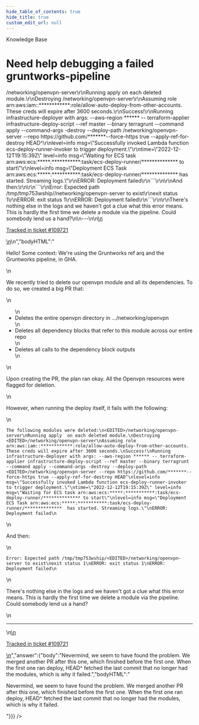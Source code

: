 ```yaml
---
hide_table_of_contents: true
hide_title: true
custom_edit_url: null
---
```



<head>
  <link rel="canonical" href="https://github.com/gruntwork-io/knowledge-base/discussions/615" />
</head>

<CenterLayout>
<span className="searchCategory">Knowledge Base</span>
<h1>Need help debugging a failed gruntworks-pipeline</h1>
<GitHub discussion={{"id":"D_kwDOF8slf84ARwgv","number":615,"author":{"login":"umm0n"},"title":"Need help debugging a failed gruntworks-pipeline","body":"\nHello! Some context: We're using the Gruntworks ref arq and the Gruntworks pipeline, in GHA.\r\n\r\nWe recently tried to delete our openvpn module and all its dependencies. To do so, we created a big PR that:\r\n- Deletes the entire openvpn directory in .../networking/openvpn\r\n- Deletes all dependency blocks that refer to this module across our entire repo\r\n- Deletes all calls to the dependency block outputs\r\n\r\nUpon creating the PR, the plan ran okay. All the Openvpn resources were flagged for deletion. \r\n\r\nHowever, when running the deploy itself, it fails with the following:\r\n\r\n```\r\nThe following modules were deleted:\r\n<EDITED>/networking/openvpn-server\r\nRunning apply  on each deleted module.\r\nDestroying <EDITED>/networking/openvpn-server\r\nAssuming role arn:aws:iam::************:role/allow-auto-deploy-from-other-accounts. These creds will expire after 3600 seconds.\r\nSuccess!\r\nRunning infrastructure-deployer with args: --aws-region ****** -- terraform-applier infrastructure-deploy-script --ref master --binary terragrunt --command apply --command-args -destroy --deploy-path <EDITED>/networking/openvpn-server --repo https://github.com/*******--force-https true --apply-ref-for-destroy HEAD^\r\nlevel=info msg=\"Successfully invoked Lambda function ecs-deploy-runner-invoker to trigger deployment.\"\r\ntime=\"2022-12-12T19:15:39Z\" level=info msg=\"Waiting for ECS task arn:aws:ecs:*****:***********:task/ecs-deploy-runner/************** to start\"\r\nlevel=info msg=\"Deployment ECS Task arn:aws:ecs:*****:***********:task/ecs-deploy-runner/**************  has started. Streaming logs.\"\r\nERROR: Deployment failed\r\n```\r\n\r\nAnd then:\r\n\r\n```\r\nError: Expected path /tmp/tmp753wship/<EDITED>/networking/openvpn-server to exist\r\nexit status 1\r\nERROR: exit status 1\r\nERROR: Deployment failed\r\n```\r\n\r\nThere's nothing else in the logs and we haven't got a clue what this error means. This is hardly the first time we delete a module via the pipeline. Could somebody lend us a hand?\n\n---\n\n<ins datetime=\"2022-12-12T20:07:55Z\">\n  <p><a href=\"https://support.gruntwork.io/hc/requests/109721\">Tracked in ticket #109721</a></p>\n</ins>\n","bodyHTML":"<p dir=\"auto\">Hello! Some context: We're using the Gruntworks ref arq and the Gruntworks pipeline, in GHA.</p>\n<p dir=\"auto\">We recently tried to delete our openvpn module and all its dependencies. To do so, we created a big PR that:</p>\n<ul dir=\"auto\">\n<li>Deletes the entire openvpn directory in .../networking/openvpn</li>\n<li>Deletes all dependency blocks that refer to this module across our entire repo</li>\n<li>Deletes all calls to the dependency block outputs</li>\n</ul>\n<p dir=\"auto\">Upon creating the PR, the plan ran okay. All the Openvpn resources were flagged for deletion.</p>\n<p dir=\"auto\">However, when running the deploy itself, it fails with the following:</p>\n<div class=\"snippet-clipboard-content notranslate position-relative overflow-auto\" data-snippet-clipboard-copy-content=\"The following modules were deleted:\n&lt;EDITED&gt;/networking/openvpn-server\nRunning apply  on each deleted module.\nDestroying &lt;EDITED&gt;/networking/openvpn-server\nAssuming role arn:aws:iam::************:role/allow-auto-deploy-from-other-accounts. These creds will expire after 3600 seconds.\nSuccess!\nRunning infrastructure-deployer with args: --aws-region ****** -- terraform-applier infrastructure-deploy-script --ref master --binary terragrunt --command apply --command-args -destroy --deploy-path &lt;EDITED&gt;/networking/openvpn-server --repo https://github.com/*******--force-https true --apply-ref-for-destroy HEAD^\nlevel=info msg=&quot;Successfully invoked Lambda function ecs-deploy-runner-invoker to trigger deployment.&quot;\ntime=&quot;2022-12-12T19:15:39Z&quot; level=info msg=&quot;Waiting for ECS task arn:aws:ecs:*****:***********:task/ecs-deploy-runner/************** to start&quot;\nlevel=info msg=&quot;Deployment ECS Task arn:aws:ecs:*****:***********:task/ecs-deploy-runner/**************  has started. Streaming logs.&quot;\nERROR: Deployment failed\"><pre class=\"notranslate\"><code class=\"notranslate\">The following modules were deleted:\n&lt;EDITED&gt;/networking/openvpn-server\nRunning apply  on each deleted module.\nDestroying &lt;EDITED&gt;/networking/openvpn-server\nAssuming role arn:aws:iam::************:role/allow-auto-deploy-from-other-accounts. These creds will expire after 3600 seconds.\nSuccess!\nRunning infrastructure-deployer with args: --aws-region ****** -- terraform-applier infrastructure-deploy-script --ref master --binary terragrunt --command apply --command-args -destroy --deploy-path &lt;EDITED&gt;/networking/openvpn-server --repo https://github.com/*******--force-https true --apply-ref-for-destroy HEAD^\nlevel=info msg=\"Successfully invoked Lambda function ecs-deploy-runner-invoker to trigger deployment.\"\ntime=\"2022-12-12T19:15:39Z\" level=info msg=\"Waiting for ECS task arn:aws:ecs:*****:***********:task/ecs-deploy-runner/************** to start\"\nlevel=info msg=\"Deployment ECS Task arn:aws:ecs:*****:***********:task/ecs-deploy-runner/**************  has started. Streaming logs.\"\nERROR: Deployment failed\n</code></pre></div>\n<p dir=\"auto\">And then:</p>\n<div class=\"snippet-clipboard-content notranslate position-relative overflow-auto\" data-snippet-clipboard-copy-content=\"Error: Expected path /tmp/tmp753wship/&lt;EDITED&gt;/networking/openvpn-server to exist\nexit status 1\nERROR: exit status 1\nERROR: Deployment failed\"><pre class=\"notranslate\"><code class=\"notranslate\">Error: Expected path /tmp/tmp753wship/&lt;EDITED&gt;/networking/openvpn-server to exist\nexit status 1\nERROR: exit status 1\nERROR: Deployment failed\n</code></pre></div>\n<p dir=\"auto\">There's nothing else in the logs and we haven't got a clue what this error means. This is hardly the first time we delete a module via the pipeline. Could somebody lend us a hand?</p>\n<hr>\n<ins datetime=\"2022-12-12T20:07:55Z\">\n  <p dir=\"auto\"><a href=\"https://support.gruntwork.io/hc/requests/109721\" rel=\"nofollow\">Tracked in ticket #109721</a></p>\n</ins>","answer":{"body":"Nevermind, we seem to have found the problem. We merged another PR after this one, which finished before the first one. When the first one ran deploy, HEAD^ fetched the last commit that no longer had the modules, which is why it failed.","bodyHTML":"<p dir=\"auto\">Nevermind, we seem to have found the problem. We merged another PR after this one, which finished before the first one. When the first one ran deploy, HEAD^ fetched the last commit that no longer had the modules, which is why it failed.</p>"}}} />

</CenterLayout>
  

<!-- ##DOCS-SOURCER-START
{
  "sourcePlugin": "github-discussions",
  "hash": "c8d502fa8deb1d665880862fdbcb60f2"
}
##DOCS-SOURCER-END -->
